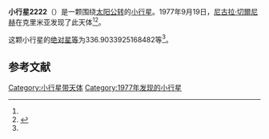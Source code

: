 {{Infobox planet
| bgcolour = #FFFFC0
| name = 2222 Lermontov
| symbol = 
| image = 
| caption = 
| discovery = yes
| discovery_ref = 
| discoverer = [[尼古拉·切爾尼赫|尼古拉·切爾尼赫]]
| discovery_site = [[克里米亚|克里米亚]] 
| discovered = 1977年9月19日
| designations = yes
| mp_name = 
| named_after = 
| alt_names = 1977 ST1/ 1933 UO / 1940 AG / 1951 AD1 / 1961 XN / 1966 UR / 1972 YH1 / 1973 AS2 / 1974 FA / 1974 HM1 / 1976 OM
| mp_category = [[主带小行星|主带小行星]]
| orbit_ref = <ref name="a">[http://ssd.jpl.nasa.gov/sbdb.cgi?sstr=2222 2222 Lermontov] {{Wayback|url=http://ssd.jpl.nasa.gov/sbdb.cgi?sstr=2222 |date=20200820012008 }}，小行星數據庫瀏覽器（JPL Small-Body Database Browser）－[[美国国家航空航天局|美国国家航空航天局]]喷气推进实验室</ref>
| epoch = 2456400.5 (2013年4月18日更新)
| aphelion = {{convert|3.642410914989274|AU|km|3|abbr=on|lk=out}}
| perihelion = {{convert|2.6024813091371|AU|km|3|abbr=on}}
| semimajor = {{convert|3.122446112063187|AU|km|3|abbr=on}}
| eccentricity = 0.166524828
| period = 2015.305336 [[日|日]]<br />5.52[[儒略年|儒略年]]
| avg_speed = 
| inclination = 2.573940291775195
| asc_node = 94.91857186487174
| mean_anomaly = 
| arg_peri = 336.9033925168482
| satellites = 
| physical_characteristics = yes
| dimensions = 
| mass = 
| density = 
| surface_grav = 
| escape_velocity = 
| sidereal_day = 
| axial_tilt = 
| pole_ecliptic_lat = 
| pole_ecliptic_lon = 
| albedo = 
| temperatures= 
| temp_name1 = 
| mean_temp_1 = 
| max_temp_1 = 
| temp_name2 = 
| max_temp_2 = 
| spectral_type = 
| abs_magnitude = 336.9033925168482
}}

'''小行星2222'''（{{lang-en|2222 Lermontov}}）是一颗围绕[[太阳|太阳]][[公转|公转]]的[[小行星|小行星]]。1977年9月19日，[[尼古拉·切爾尼赫|尼古拉·切爾尼赫]]在克里米亚发现了此天体<ref name="a" /><ref>{{cite news|title=小行星列表|url=http://cfa-www.harvard.edu/iau/lists/NumberedMPs.txt|accessdate=2013-07-08|newspaper=哈佛大学|archive-date=2008-05-17|archive-url=https://web.archive.org/web/20080517010638/http://cfa-www.harvard.edu/iau/lists/NumberedMPs.txt|dead-url=no}}</ref>。

这颗小行星的[[绝对星等|绝对星等]]为336.9033925168482等<ref name="a" />。

==参考文献==
{{reflist}}
{{Minor Planet Number|[[小行星2221|小行星2221]]|[[小行星2223|小行星2223]]}}

{{小天体}}

[[Category:小行星带天体|Category:小行星带天体]]
[[Category:1977年发现的小行星|Category:1977年发现的小行星]]

{{asteroid-stub}}